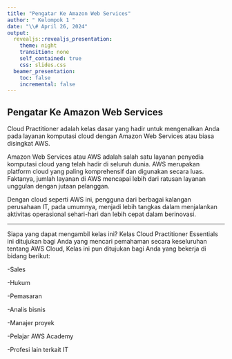 ---
title: "Pengatar Ke Amazon Web Services"
author: " Kelompok 1 "
date: "\\# April 26, 2024"
output:
  revealjs::revealjs_presentation:
    theme: night
    transition: none
    self_contained: true
    css: slides.css
  beamer_presentation:
    toc: false
    incremental: false
---

##  Pengatar Ke Amazon Web Services
 Cloud Practitioner adalah kelas dasar yang hadir untuk mengenalkan Anda pada layanan komputasi cloud dengan Amazon Web Services atau biasa disingkat AWS.
 
Amazon Web Services atau AWS adalah salah satu layanan penyedia komputasi cloud yang telah hadir di seluruh dunia. AWS merupakan platform cloud yang paling komprehensif dan digunakan secara luas. Faktanya, jumlah layanan di AWS mencapai lebih dari ratusan layanan unggulan dengan jutaan pelanggan.

Dengan cloud seperti AWS ini, pengguna dari berbagai kalangan perusahaan IT, pada umumnya, menjadi lebih tangkas dalam menjalankan aktivitas operasional sehari-hari dan lebih cepat dalam berinovasi.



---

Siapa yang dapat mengambil kelas ini?
Kelas Cloud Practitioner Essentials ini ditujukan bagi Anda yang mencari pemahaman secara keseluruhan tentang AWS Cloud, Kelas ini pun ditujukan bagi Anda yang bekerja di bidang berikut:


-Sales

-Hukum

-Pemasaran

-Analis bisnis

-Manajer proyek

-Pelajar AWS Academy

-Profesi lain terkait IT

